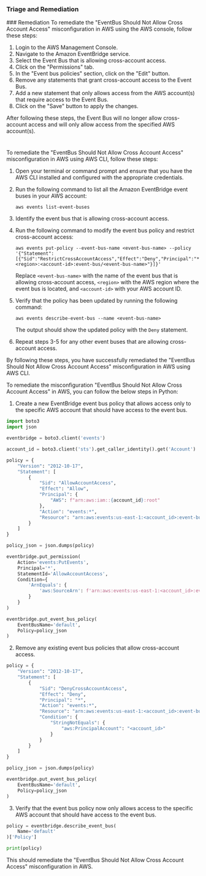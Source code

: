 
### Triage and Remediation
<Tabs>
<Tab title='Remediation'>
### Remediation

<AccordionGroup>
<Accordion title='Using Console' defaultOpen='true'>
To remediate the "EventBus Should Not Allow Cross Account Access" misconfiguration in AWS using the AWS console, follow these steps:

1. Login to the AWS Management Console.
2. Navigate to the Amazon EventBridge service.
3. Select the Event Bus that is allowing cross-account access.
4. Click on the "Permissions" tab.
5. In the "Event bus policies" section, click on the "Edit" button.
6. Remove any statements that grant cross-account access to the Event Bus.
7. Add a new statement that only allows access from the AWS account(s) that require access to the Event Bus.
8. Click on the "Save" button to apply the changes.

After following these steps, the Event Bus will no longer allow cross-account access and will only allow access from the specified AWS account(s).

#
</Accordion>

<Accordion title='Using CLI'>
To remediate the "EventBus Should Not Allow Cross Account Access" misconfiguration in AWS using AWS CLI, follow these steps:

1. Open your terminal or command prompt and ensure that you have the AWS CLI installed and configured with the appropriate credentials.

2. Run the following command to list all the Amazon EventBridge event buses in your AWS account:

   ```
   aws events list-event-buses
   ```

3. Identify the event bus that is allowing cross-account access.

4. Run the following command to modify the event bus policy and restrict cross-account access:

   ```
   aws events put-policy --event-bus-name <event-bus-name> --policy '{"Statement":[{"Sid":"RestrictCrossAccountAccess","Effect":"Deny","Principal":"*","Action":"events:PutEvents","Resource":"arn:aws:events:<region>:<account-id>:event-bus/<event-bus-name>"}]}'
   ```

   Replace `<event-bus-name>` with the name of the event bus that is allowing cross-account access, `<region>` with the AWS region where the event bus is located, and `<account-id>` with your AWS account ID.

5. Verify that the policy has been updated by running the following command:

   ```
   aws events describe-event-bus --name <event-bus-name>
   ```

   The output should show the updated policy with the `Deny` statement.

6. Repeat steps 3-5 for any other event buses that are allowing cross-account access.

By following these steps, you have successfully remediated the "EventBus Should Not Allow Cross Account Access" misconfiguration in AWS using AWS CLI.
</Accordion>

<Accordion title='Using Python'>
To remediate the misconfiguration "EventBus Should Not Allow Cross Account Access" in AWS, you can follow the below steps in Python:

1. Create a new EventBridge event bus policy that allows access only to the specific AWS account that should have access to the event bus. 

```python
import boto3
import json

eventbridge = boto3.client('events')

account_id = boto3.client('sts').get_caller_identity().get('Account')

policy = {
    "Version": "2012-10-17",
    "Statement": [
        {
            "Sid": "AllowAccountAccess",
            "Effect": "Allow",
            "Principal": {
                "AWS": f"arn:aws:iam::{account_id}:root"
            },
            "Action": "events:*",
            "Resource": "arn:aws:events:us-east-1:<account_id>:event-bus/default"
        }
    ]
}

policy_json = json.dumps(policy)

eventbridge.put_permission(
    Action='events:PutEvents',
    Principal='*',
    StatementId='AllowAccountAccess',
    Condition={
        'ArnEquals': {
            'aws:SourceArn': f'arn:aws:events:us-east-1:<account_id>:event-bus/default'
        }
    }
)

eventbridge.put_event_bus_policy(
    EventBusName='default',
    Policy=policy_json
)
```

2. Remove any existing event bus policies that allow cross-account access. 

```python
policy = {
    "Version": "2012-10-17",
    "Statement": [
        {
            "Sid": "DenyCrossAccountAccess",
            "Effect": "Deny",
            "Principal": "*",
            "Action": "events:*",
            "Resource": "arn:aws:events:us-east-1:<account_id>:event-bus/default",
            "Condition": {
                "StringNotEquals": {
                    "aws:PrincipalAccount": "<account_id>"
                }
            }
        }
    ]
}

policy_json = json.dumps(policy)

eventbridge.put_event_bus_policy(
    EventBusName='default',
    Policy=policy_json
)
```

3. Verify that the event bus policy now only allows access to the specific AWS account that should have access to the event bus.

```python
policy = eventbridge.describe_event_bus(
    Name='default'
)['Policy']

print(policy)
```

This should remediate the "EventBus Should Not Allow Cross Account Access" misconfiguration in AWS.
</Accordion>

</AccordionGroup>
</Tab>
</Tabs>
